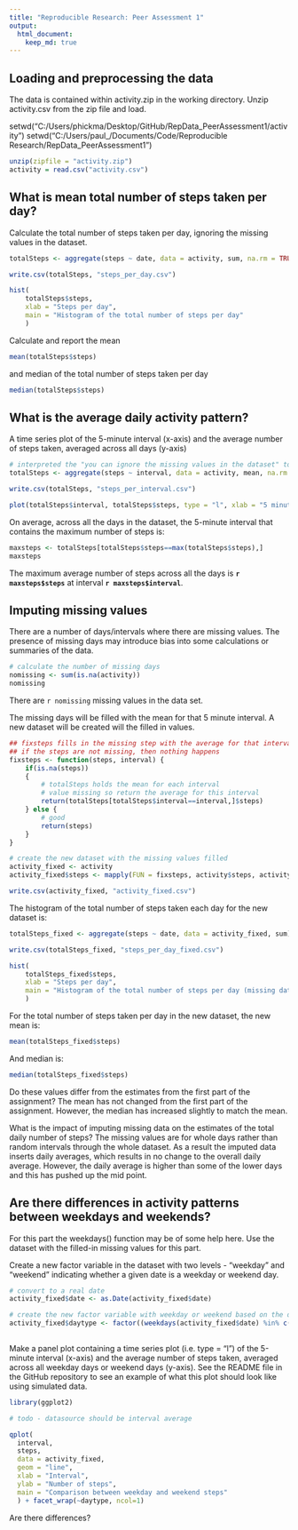 ```yaml
---
title: "Reproducible Research: Peer Assessment 1"
output: 
  html_document:
    keep_md: true
---
```



## Loading and preprocessing the data

The data is contained within activity.zip in the working directory.  Unzip activity.csv from the zip file and load.

setwd("C:/Users/phickma/Desktop/GitHub/RepData_PeerAssessment1/activity")
setwd("C:/Users/paul_/Documents/Code/Reproducible Research/RepData_PeerAssessment1")

```r
unzip(zipfile = "activity.zip")
activity = read.csv("activity.csv")
```

## What is mean total number of steps taken per day?

Calculate the total number of steps taken per day, ignoring the missing values in the dataset.

```r
totalSteps <- aggregate(steps ~ date, data = activity, sum, na.rm = TRUE)

write.csv(totalSteps, "steps_per_day.csv")

hist(
    totalSteps$steps, 
    xlab = "Steps per day", 
    main = "Histogram of the total number of steps per day"
    )
```

Calculate and report the mean 
```r
mean(totalSteps$steps)
```

and median of the total number of steps taken per day
```r
median(totalSteps$steps)
```


## What is the average daily activity pattern?

A time series plot of the 5-minute interval (x-axis) and the average number of steps taken, averaged across all days (y-axis)
```r
# interpreted the "you can ignore the missing values in the dataset" to mean this section as well
totalSteps <- aggregate(steps ~ interval, data = activity, mean, na.rm = TRUE)

write.csv(totalSteps, "steps_per_interval.csv")

plot(totalSteps$interval, totalSteps$steps, type = "l", xlab = "5 minute Interval", ylab = "Average Steps")
```

On average, across all the days in the dataset, the 5-minute interval that contains the maximum number of steps is:
```r
maxsteps <- totalSteps[totalSteps$steps==max(totalSteps$steps),]
maxsteps
```

The maximum average number of steps across all the days is **`r maxsteps$steps`** at interval **`r maxsteps$interval`**.

## Imputing missing values

There are a number of days/intervals where there are missing values. The presence of missing days may introduce bias into some calculations or summaries of the data.

```r
# calculate the number of missing days
nomissing <- sum(is.na(activity))
nomissing
```

There are `r nomissing` missing values in the data set.

The missing days will be filled with the mean for that 5 minute interval.  A new dataset will be created will the filled in values.
```r

## fixsteps fills in the missing step with the average for that interval
## if the steps are not missing, then nothing happens
fixsteps <- function(steps, interval) {
    if(is.na(steps))
    {
        # totalSteps holds the mean for each interval
        # value missing so return the average for this interval
        return(totalSteps[totalSteps$interval==interval,]$steps)
    } else {
        # good
        return(steps)
    }
}

# create the new dataset with the missing values filled
activity_fixed <- activity
activity_fixed$steps <- mapply(FUN = fixsteps, activity$steps, activity$interval)

write.csv(activity_fixed, "activity_fixed.csv")
```

The histogram of the total number of steps taken each day for the new dataset is:
```r
totalSteps_fixed <- aggregate(steps ~ date, data = activity_fixed, sum)

write.csv(totalSteps_fixed, "steps_per_day_fixed.csv")

hist(
    totalSteps_fixed$steps, 
    xlab = "Steps per day", 
    main = "Histogram of the total number of steps per day (missing data filled)"
    )
```

For the total number of steps taken per day in the new dataset, the new mean is: 
```r
mean(totalSteps_fixed$steps)
```

And median is:
```r
median(totalSteps_fixed$steps)
```

Do these values differ from the estimates from the first part of the assignment?
The mean has not changed from the first part of the assignment.  However, the median has increased slightly to match the mean.

What is the impact of imputing missing data on the estimates of the total daily number of steps?
The missing values are for whole days rather than random intervals through the whole dataset.  As a result the imputed data inserts daily averages, which results in no change to the overall daily average.  However, the daily average is higher than some of the lower days and this has pushed up the mid point.


## Are there differences in activity patterns between weekdays and weekends?

For this part the weekdays() function may be of some help here. Use the dataset with the filled-in missing values for this part.

Create a new factor variable in the dataset with two levels - "weekday" and "weekend" indicating whether a given date is a weekday or weekend day.

```r
# convert to a real date
activity_fixed$date <- as.Date(activity_fixed$date)

# create the new factor variable with weekday or weekend based on the date
activity_fixed$daytype <- factor((weekdays(activity_fixed$date) %in% c('Saturday','Sunday')), levels=c(FALSE, TRUE), labels=c('weekday', 'weekend'))
         
```

Make a panel plot containing a time series plot (i.e. type = "l") of the 5-minute interval (x-axis) and the average number of steps taken, averaged across all weekday days or weekend days (y-axis). See the README file in the GitHub repository to see an example of what this plot should look like using simulated data.

```r
library(ggplot2)

# todo - datasource should be interval average

qplot(
  interval, 
  steps, 
  data = activity_fixed,
  geom = "line",
  xlab = "Interval", 
  ylab = "Number of steps", 
  main = "Comparison between weekday and weekend steps"
  ) + facet_wrap(~daytype, ncol=1)

```

Are there differences?